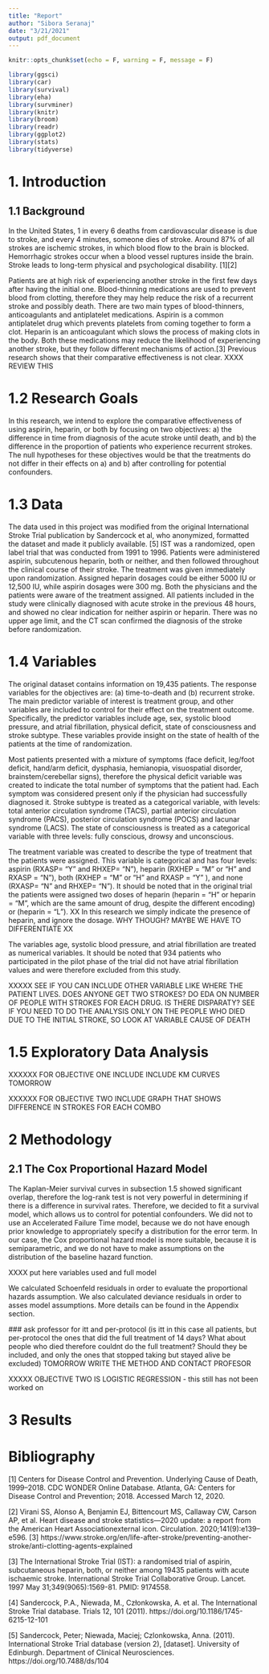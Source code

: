 ```yaml
---
title: "Report"
author: "Sibora Seranaj"
date: "3/21/2021"
output: pdf_document
---
```


```r
knitr::opts_chunk$set(echo = F, warning = F, message = F)
```

```r
library(ggsci)
library(car)
library(survival)
library(eha)
library(survminer)
library(knitr)
library(broom)
library(readr)
library(ggplot2)
library(stats)
library(tidyverse)
```

# 1. Introduction

## 1.1 Background

In the United States, 1 in every 6 deaths from cardiovascular disease is due to stroke, and every 4 minutes, someone dies of stroke. Around 87% of all strokes are ischemic strokes, in which blood flow to the brain is blocked. Hemorrhagic strokes occur when a blood vessel ruptures inside the brain. Stroke leads to long-term physical and psychological disability. [1][2]

Patients are at high risk of experiencing another stroke in the first few days after having the initial one. Blood-thinning medications are used to prevent blood from clotting, therefore they may help reduce the risk of a recurrent stroke and possibly death. There are two main types of blood-thinners, anticoagulants and antiplatelet medications. Aspirin is a common antiplatelet drug which prevents platelets from coming together to form a clot. Heparin is an anticoagulant which slows the process of making clots in the body. Both these medications may reduce the likelihood of experiencing another stroke, but they follow different mechanisms of action.[3] Previous research shows that their comparative effectiveness is not clear. XXXX REVIEW THIS
 

# 1.2 Research Goals

In this research, we intend to explore the comparative effectiveness of using aspirin, heparin, or both by focusing on two objectives: a) the difference in time from diagnosis of the acute stroke until death, and b) the difference in the proportion of patients who experience recurrent strokes. The null hypotheses for these objectives would be that the treatments do not differ in their effects on a) and b) after controlling for potential confounders.

# 1.3 Data

The data used in this project was modified from the original International Stroke Trial publication by Sandercock et al, who anonymized, formatted the dataset and made it publicly available. [5]  IST was a randomized, open label trial that was conducted from 1991 to 1996. Patients were administered aspirin, subcutenous heparin, both or neither, and then followed throughout the clinical course of their stroke. The treatment was given immediately upon randomization. Assigned heparin dosages could be either 5000 IU or 12,500 IU, while aspirin dosages were 300 mg. Both the physicians and the patients were aware of the treatment assigned. All patients included in the study were clinically diagnosed with acute stroke in the previous 48 hours, and showed no clear indication for neither aspirin or heparin. There was no upper age limit, and the CT scan confirmed the diagnosis of the stroke before randomization. 


# 1.4 Variables

The original dataset contains information on 19,435 patients. The response variables for the objectives are: (a) time-to-death and (b) recurrent stroke. The main predictor variable of interest is treatment group, and other variables are included to control for their effect on the treatment outcome. Specifically, the predictor variables include age, sex, systolic blood pressure, and atrial fibrillation, physical deficit, state of consciousness and stroke subtype. These variables provide insight on the state of health of the patients at the time of randomization. 

Most patients presented with a mixture of symptoms (face deficit, leg/foot deficit, hand/arm deficit, dysphasia, hemianopia, visuospatial disorder, brainstem/cerebellar signs), therefore the physical deficit variable was created to indicate the total number of symptoms that the patient had. Each symptom was considered present only if the physician had successfully diagnosed it. Stroke subtype is treated as a categorical variable, with levels: total anterior circulation syndrome (TACS), partial anterior circulation syndrome (PACS), posterior circulation syndrome (POCS) and lacunar syndrome (LACS). The state of consciousness is treated as a categorical variable with three levels: fully conscious, drowsy and unconscious.

The treatment variable was created to describe the type of treatment that the patients were assigned. This variable is categorical and has four levels: aspirin (RXASP= "Y" and RHXEP= "N"), heparin (RXHEP = "M" or "H" and RXASP = "N"), both (RXHEP = "M" or "H" and RXASP = "Y" ), and none (RXASP= "N" and RHXEP= "N"). It should be noted that in the original trial the patients were assigned two doses of heparin (heparin = "H" or heparin = "M", which are the same amount of drug, despite the different encoding) or (heparin = "L"). XX In this research we simply indicate the presence of heparin, and ignore the dosage. WHY THOUGH? MAYBE WE HAVE TO DIFFERENTIATE XX 

The variables age, systolic blood pressure, and atrial fibrillation are treated as numerical variables. It should be noted that 934 patients who participated in the pilot phase of the trial did not have atrial fibrillation values and were therefore excluded from this study. 


XXXXX SEE IF YOU CAN INCLUDE OTHER VARIABLE LIKE WHERE THE PATIENT LIVES. DOES ANYONE GET TWO STROKES? DO EDA ON NUMBER OF PEOPLE WITH STROKES FOR EACH DRUG. IS THERE DISPARATY? SEE IF YOU NEED TO DO THE ANALYSIS ONLY ON THE PEOPLE WHO DIED DUE TO THE INITIAL STROKE, SO LOOK AT VARIABLE CAUSE OF DEATH


# 1.5 Exploratory Data Analysis

XXXXXX FOR OBJECTIVE ONE INCLUDE INCLUDE KM CURVES TOMORROW



XXXXXX FOR OBJECTIVE TWO INCLUDE GRAPH THAT SHOWS DIFFERENCE IN STROKES FOR EACH COMBO

# 2 Methodology

## 2.1 The Cox Proportional Hazard Model

The Kaplan-Meier survival curves in subsection 1.5 showed significant overlap, therefore the log-rank test is not very powerful in determining if there is a difference in survival rates. Therefore, we decided to fit a survival model, which allows us to control for potential confounders. We did not to use an Accelerated Failure Time model, because we do not have enough prior knowledge to appropriately specify a distribution for the error term. In our case, the Cox proportional hazard model is more suitable, because it is semiparametric, and we do not have to make assumptions on the distribution of the baseline hazard function. 

XXXX put here variables used and full model

We calculated Schoenfeld residuals in order to evaluate the proportional hazards assumption. We also calculated deviance residuals in order to asses model assumptions. More details can be found in the Appendix section.

 ### ask professor for itt and per-protocol (is itt in this case all patients, but per-protocol the ones that did the full treatment of 14 days? What about people who died therefore couldnt do the full treatment? Should they be included, and only the ones that stopped taking but stayed alive be excluded) TOMORROW WRITE THE METHOD AND CONTACT PROFESOR 


XXXXX OBJECTIVE TWO IS LOGISTIC REGRESSION - this still has not been worked on


# 3 Results

# Bibliography

[1] Centers for Disease Control and Prevention. Underlying Cause of Death, 1999–2018. CDC WONDER Online Database. Atlanta, GA: Centers for Disease Control and Prevention; 2018. Accessed March 12, 2020. 

[2] Virani SS, Alonso A, Benjamin EJ, Bittencourt MS, Callaway CW, Carson AP, et al. Heart disease and stroke statistics—2020 update: a report from the American Heart Associationexternal icon. Circulation. 2020;141(9):e139–e596.
[3] https://www.stroke.org/en/life-after-stroke/preventing-another-stroke/anti-clotting-agents-explained

[3] The International Stroke Trial (IST): a randomised trial of aspirin, subcutaneous heparin, both, or neither among 19435 patients with acute ischaemic stroke. International Stroke Trial Collaborative Group. Lancet. 1997 May 31;349(9065):1569-81. PMID: 9174558.

[4] Sandercock, P.A., Niewada, M., Członkowska, A. et al. The International Stroke Trial database. Trials 12, 101 (2011). https://doi.org/10.1186/1745-6215-12-101 

[5] Sandercock, Peter; Niewada, Maciej; Czlonkowska, Anna. (2011). International Stroke Trial database (version 2), [dataset]. University of Edinburgh. Department of Clinical Neurosciences. https://doi.org/10.7488/ds/104

